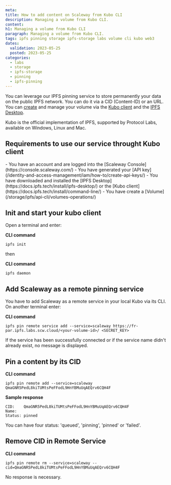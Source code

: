 ```yaml
---
meta:
title: How to add content on Scaleway from Kubo CLI
description: Managing a volume from Kubo CLI.
content:
h1: Managing a volume from Kubo CLI
paragraph: Managing a volume from Kubo CLI.
tags: ipfs pinning storage ipfs-storage labs volume cli kubo web3
dates:
  validation: 2023-05-25
  posted: 2023-05-25
categories:
  - labs
  - storage
  - ipfs-storage
  - pinning
  - ipfs-pinning
---
```


You can leverage our IPFS pinning service to store permanently your data on the public IPFS network. You can do it via a CID (Content-ID) or an URL. You can [create](/storage/ipfs/api-cli/volumes-operations) and manage your volume via the [Kubo client](https://github.com/ipfs/kubo) and the [IPFS Desktop](https://docs.ipfs.tech/install/ipfs-desktop/).

Kubo is the official implementation of IPFS, supported by Protocol Labs, available on Windows, Linux and Mac.

## Requirements to use our service throught Kubo client

<Macro id="iam-requirements" />

<Message type="requirement">
    - You have an account and are logged into the [Scaleway Console](https://console.scaleway.com/)
    - You have generated your [API key](/identity-and-access-management/iam/how-to/create-api-keys/)
    - You have downloaded and installed the [IPFS Desktop](https://docs.ipfs.tech/install/ipfs-desktop/) or the [Kubo client](https://docs.ipfs.tech/install/command-line/)
    - You have create a [Volume](/storage/ipfs/api-cli/volumes-operations/)
</Message>

## Init and start your kubo client

Open a terminal and enter:

**CLI command**
```
ipfs init
```

then

**CLI command**
```
ipfs daemon
```

## Add Scaleway as a remote pinning service

You have to add Scaleway as a remote service in your local Kubo via its CLI. On another terminal enter:

**CLI command**
```
ipfs pin remote service add --service=scaleway https://fr-par.ipfs.labs.scw.cloud/<your-volume-id>/ <SECRET_KEY>
```

<Message type="note">
    If the service has been successfully connected or if the service name didn't already exist, no message is displayed.
</Message>


## Pin a content by its CID

**CLI command**
```
ipfs pin remote add --service=scaleway QmaGNR5PedL8kiTUMtsPeFFodL9HnYBMuUqAEQrv6CQH4F
```

**Sample response**
```
CID:    QmaGNR5PedL8kiTUMtsPeFFodL9HnYBMuUqAEQrv6CQH4F
Name:
Status: pinned
```

<Message type="note">
    You can have four status: 'queued', 'pinning', 'pinned' or 'failed'.
</Message>

## Remove CID in Remote Service

**CLI command**
```
ipfs pin remote rm --service=scaleway --cid=QmaGNR5PedL8kiTUMtsPeFFodL9HnYBMuUqAEQrv6CQH4F
```

<Message type="note">
    No response is necessary.
</Message>




